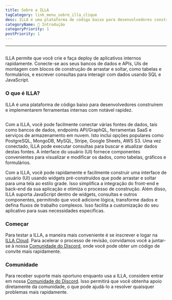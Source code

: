 ```yaml
---
title: Sobre a ILLA
tagCategory: link_menu_sobre_illa_clique
desc: ILLA é uma plataforma de código baixo para desenvolvedores construírem e implementarem ferramentas internas com notável rapidez.
categoryName: 👋 Introdução
categoryPriority: 1
postPriority: 1
---
```


* * *

## <Heading hidden>Sobre a ILLA</Heading>

ILLA permite que você crie e faça deploy de aplicativos internos rapidamente. Conecte-se aos seus bancos de dados e APIs, UIs de montagem com blocos de construção de arrastar e soltar, como tabelas e formulários, e escrever consultas para interagir com dados usando SQL e JavaScript.

### O que é ILLA?

ILLA é uma plataforma de código baixo para desenvolvedores construírem e implementarem ferramentas internas com notável rapidez.

<img
  src='https://cdn.illacloud.com/official-website/img/docs/introduction/about-illa-cloud.png'
  alt=""
/>

Com a ILLA, você pode facilmente conectar várias fontes de dados, tais como bancos de dados, endpoints API/GraphQL, ferramentas SaaS e serviços de armazenamento em nuvem. Isto inclui opções populares como PostgreSQL, MongoDB, MySQL, Stripe, Google Sheets, AWS S3. Uma vez conectado, ILLA pode executar consultas para buscar e atualizar dados destas fontes. A interface do usuário (UI) fornece componentes convenientes para visualizar e modificar os dados, como tabelas, gráficos e formulários.

Com a ILLA, você pode rapidamente e facilmente construir uma interface de usuário (UI) usando widgets pré-construídos que pode arrastar e soltar para uma tela ao estilo grade. Isso simplifica a integração do front-end e back-end da sua aplicação e otimiza o processo de construção. Além disso, ILLA suporta JavaScript dentro de widgets, consultas e outros componentes, permitindo que você adicione lógica, transforme dados e defina fluxos de trabalho complexos. Isso facilita a customização do seu aplicativo para suas necessidades específicas.

### Começar

Para testar a ILLA, a maneira mais conveniente é se inscrever e logar na [ILLA Cloud](https://cloud.illacloud.com/). 
Para acelerar o processo de revisão, convidamos você a juntar-se à nossa [Comunidade do Discord](https://discord.gg/illacloud), onde você pode obter um código de convite mais rapidamente.

### Comunidade

Para receber suporte mais oportuno enquanto usa a ILLA, considere entrar em nossa [Comunidade do Discord](https://discord.gg/illacloud). Isso permitirá que você obtenha apoio diretamente da comunidade, o que pode ajudá-lo a resolver quaisquer problemas mais rapidamente. 
